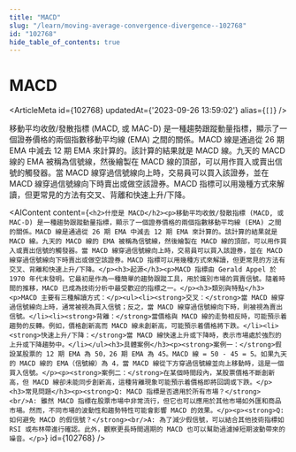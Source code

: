 ```yaml
---
title: "MACD"
slug: "/learn/moving-average-convergence-divergence--102768"
id: "102768"
hide_table_of_contents: true
---
```



# MACD

<ArticleMeta id={102768} updatedAt={'2023-09-26 13:59:02'} alias={`[]`} />
<div className='border-solid border-b border-t-0 my-4 border-[var(--ifm-color-gray-300)]' />

移動平均收斂/發散指標 (MACD, 或 MAC-D) 是一種趨勢跟蹤動量指標，顯示了一個證券價格的兩個指數移動平均線 (EMA) 之間的關係。MACD 線是通過從 26 期 EMA 中減去 12 期 EMA 來計算的。該計算的結果就是 MACD 線。九天的 MACD 線的 EMA 被稱為信號線，然後繪製在 MACD 線的頂部，可以用作買入或賣出信號的觸發器。當 MACD 線穿過信號線向上時，交易員可以買入該證券，並在 MACD 線穿過信號線向下時賣出或做空該證券。MACD 指標可以用幾種方式來解讀，但更常見的方法有交叉、背離和快速上升/下降。

<AIContent content={`<h2>什麼是 MACD</h2><p>移動平均收斂/發散指標 (MACD, 或 MAC-D) 是一種趨勢跟蹤動量指標，顯示了一個證券價格的兩個指數移動平均線 (EMA) 之間的關係。MACD 線是通過從 26 期 EMA 中減去 12 期 EMA 來計算的。該計算的結果就是 MACD 線。九天的 MACD 線的 EMA 被稱為信號線，然後繪製在 MACD 線的頂部，可以用作買入或賣出信號的觸發器。當 MACD 線穿過信號線向上時，交易員可以買入該證券，並在 MACD 線穿過信號線向下時賣出或做空該證券。MACD 指標可以用幾種方式來解讀，但更常見的方法有交叉、背離和快速上升/下降。</p><h3>起源</h3><p>MACD 指標由 Gerald Appel 於 1970 年代末發明。它最初是作為一種簡單的趨勢跟蹤工具，用於識別市場的買賣信號。隨着時間的推移，MACD 已成為技術分析中最受歡迎的指標之一。</p><h3>類別與特點</h3><p>MACD 主要有三種解讀方式：</p><ul><li><strong>交叉：</strong>當 MACD 線穿過信號線向上時，通常被視為買入信號；反之，當 MACD 線穿過信號線向下時，則被視為賣出信號。</li><li><strong>背離：</strong>當價格與 MACD 線的走勢相反時，可能預示着趨勢的反轉。例如，價格創新高而 MACD 線未創新高，可能預示着價格將下跌。</li><li><strong>快速上升/下降：</strong>當 MACD 線快速上升或下降時，表示市場處於強烈的上升或下降趨勢中。</li></ul><h3>具體案例</h3><p><strong>案例一：</strong>假設某股票的 12 期 EMA 為 50，26 期 EMA 為 45。MACD 線 = 50 - 45 = 5。如果九天的 MACD 線的 EMA（信號線）為 4，當 MACD 線從下方穿過信號線並向上移動時，這是一個買入信號。</p><p><strong>案例二：</strong>在某個時間段內，某股票價格不斷創新高，但 MACD 線卻未能同步創新高，這種背離現象可能預示着價格即將回調或下跌。</p><h3>常見問題</h3><p><strong>Q: MACD 指標是否適用於所有市場？</strong><br/>A: 雖然 MACD 指標在股票市場中非常流行，但它也可以應用於其他市場如外匯和商品市場。然而，不同市場的波動性和趨勢特性可能會影響 MACD 的效果。</p><p><strong>Q: 如何避免 MACD 的假信號？</strong><br/>A: 為了減少假信號，可以結合其他技術指標如 RSI 或布林帶進行確認。此外，觀察更長時間週期的 MACD 也可以幫助過濾掉短期波動帶來的噪音。</p>`} id={102768} />
